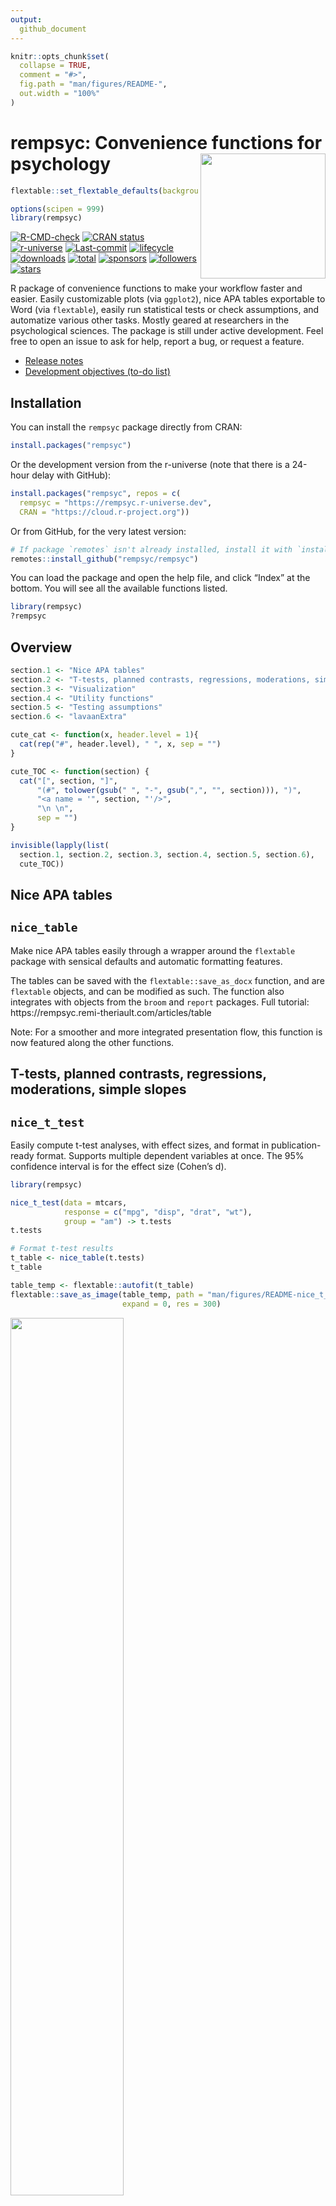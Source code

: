 ```yaml
---
output: 
  github_document
---
```


<!-- README.md is generated from README.Rmd. Please edit that file -->

```r
knitr::opts_chunk$set(
  collapse = TRUE,
  comment = "#>",
  fig.path = "man/figures/README-",
  out.width = "100%"
)
```

# rempsyc: Convenience functions for psychology <img src='man/figures/logo.png' align="right" height="139" style="float:right; height:200px;" />

```r
flextable::set_flextable_defaults(background.color = "white")

options(scipen = 999)
library(rempsyc)
```

<!-- badges: start -->
[![R-CMD-check](https://github.com/rempsyc/rempsyc/workflows/R-CMD-check/badge.svg)](https://github.com/rempsyc/rempsyc/actions)
[![CRAN status](https://www.r-pkg.org/badges/version/rempsyc)](https://cran.r-project.org/package=rempsyc)
[![r-universe](https://rempsyc.r-universe.dev/badges/rempsyc)](https://rempsyc.r-universe.dev/ui/#package:rempsyc)
[![Last-commit](https://img.shields.io/github/last-commit/rempsyc/rempsyc)](https://github.com/rempsyc/rempsyc/commits/main)
[![lifecycle](https://img.shields.io/badge/lifecycle-maturing-blue.svg)](https://lifecycle.r-lib.org/articles/stages.html)
[![downloads](https://cranlogs.r-pkg.org/badges/rempsyc)](https://shinyus.ipub.com/cranview/)
[![total](https://cranlogs.r-pkg.org/badges/grand-total/rempsyc)](https://shinyus.ipub.com/cranview/)
[![sponsors](https://img.shields.io/github/sponsors/rempsyc)](https://github.com/sponsors/rempsyc)
[![followers](https://img.shields.io/github/followers/rempsyc?style=social)](https://github.com/rempsyc?tab=followers)
[![stars](https://img.shields.io/github/stars/rempsyc/rempsyc?style=social)](https://github.com/rempsyc/rempsyc/stargazers)
<!-- badges: end -->

R package of convenience functions to make your workflow faster and easier. Easily customizable plots (via `ggplot2`), nice APA tables exportable to Word (via `flextable`), easily run statistical tests or check assumptions, and automatize various other tasks. Mostly geared at researchers in the psychological sciences. The package is still under active development. Feel free to open an issue to ask for help, report a bug, or request a feature.

- [Release notes](https://rempsyc.remi-theriault.com/news/index.html)
- [Development objectives (to-do list)](https://rempsyc.remi-theriault.com/TODOS.html)

## Installation

You can install the `rempsyc` package directly from CRAN:
``` r
install.packages("rempsyc")
```

Or the development version from the r-universe (note that there is a 24-hour delay with GitHub):
``` r
install.packages("rempsyc", repos = c(
  rempsyc = "https://rempsyc.r-universe.dev",
  CRAN = "https://cloud.r-project.org"))
```

Or from GitHub, for the very latest version:
``` r
# If package `remotes` isn't already installed, install it with `install.packages("remotes")`
remotes::install_github("rempsyc/rempsyc")
```
You can load the package and open the help file, and click "Index" at the bottom. You will see all the available functions listed.

``` r
library(rempsyc)
?rempsyc
```

## Overview

```r

section.1 <- "Nice APA tables"
section.2 <- "T-tests, planned contrasts, regressions, moderations, simple slopes"
section.3 <- "Visualization"
section.4 <- "Utility functions"
section.5 <- "Testing assumptions"
section.6 <- "lavaanExtra"

cute_cat <- function(x, header.level = 1){ 
  cat(rep("#", header.level), " ", x, sep = "")
}

cute_TOC <- function(section) {
  cat("[", section, "]",
      "(#", tolower(gsub(" ", "-", gsub(",", "", section))), ")",
      "<a name = '", section, "'/>",
      "\n \n",
      sep = "")
}

invisible(lapply(list(
  section.1, section.2, section.3, section.4, section.5, section.6), 
  cute_TOC))

```

## Nice APA tables

## `nice_table`

Make nice APA tables easily through a wrapper around the `flextable` package with sensical defaults and automatic formatting features.

The tables can be saved with the `flextable::save_as_docx` function, and are `flextable` objects, and can be modified as such. The function also integrates with objects from the `broom` and `report` packages. Full tutorial: https://rempsyc.remi-theriault.com/articles/table

Note: For a smoother and more integrated presentation flow, this function is now featured along the other functions.

## T-tests, planned contrasts, regressions, moderations, simple slopes

## `nice_t_test`

Easily compute t-test analyses, with effect sizes, and format in publication-ready format. Supports multiple dependent variables at once. The 95% confidence interval is for the effect size (Cohen's d).

```r
library(rempsyc)

nice_t_test(data = mtcars,
            response = c("mpg", "disp", "drat", "wt"),
            group = "am") -> t.tests
t.tests
```

```r
# Format t-test results
t_table <- nice_table(t.tests)
t_table
```

```r
table_temp <- flextable::autofit(t_table)
flextable::save_as_image(table_temp, path = "man/figures/README-nice_t_test-1.png",
                         expand = 0, res = 300)
```

<img src="man/figures/README-nice_t_test-1.png" width="60%" />

```r
# Save to word
flextable::save_as_docx(t_table, path = "D:/R treasures/t_tests.docx")
```

Full tutorial: https://rempsyc.remi-theriault.com/articles/t-test

## `nice_contrasts `

Easily compute regression with planned contrast analyses (pairwise comparisons similar to t-tests but more powerful when more than 2 groups), and format in publication-ready format. Supports multiple dependent variables at once (but supports only three groups for the moment). In this particular case, the confidence intervals are bootstraped around the Cohen's d.

```r
contrasts <- nice_contrasts(
  data = mtcars,
  response = c("mpg", "disp"),
  group = "cyl",
  covariates = "hp")
contrasts
```

```r
# Format contrasts results
nice_table(contrasts, highlight = .001)
```

```r
table_temp <- contrasts |>
  nice_table(highlight = .001) |>
  flextable::autofit()
flextable::save_as_image(table_temp, path = "man/figures/README-nice_contrasts-1.png",
                         expand = 0, res = 300)
```

<img src="man/figures/README-nice_contrasts-1.png" width="70%" />

Full tutorial: https://rempsyc.remi-theriault.com/articles/contrasts

## `nice_mod`

Easily compute moderation analyses, with effect sizes, and format in publication-ready format. Supports multiple dependent variables and covariates at once.

```r
moderations <- nice_mod(
  data = mtcars,
  response = c("mpg", "disp"),
  predictor = "gear",
  moderator = "wt")
moderations
```

```r
# Format moderation results
nice_table(moderations, highlight = TRUE)
```

```r
table_temp <- moderations |>
  nice_table(highlight = TRUE) |>
  flextable::autofit()
flextable::save_as_image(table_temp, path = "man/figures/README-nice_mod-1.png",
                         expand = 0, res = 300)
```

<img src="man/figures/README-nice_mod-1.png" width="70%" />

Full tutorial: https://rempsyc.remi-theriault.com/articles/moderation

## `nice_lm`

For more complicated models not supported by `nice_mod`, one can define the model in the traditional way and feed it to `nice_lm` instead. Supports multiple `lm` models as well.

```r
model1 <- lm(mpg ~ cyl + wt * hp, mtcars)
model2 <- lm(qsec ~ disp + drat * carb, mtcars)
mods <- nice_lm(list(model1, model2), standardize = TRUE)
mods
```

```r
# Format moderation results
nice_table(mods, highlight = TRUE)
```

```r
table_temp <- mods |>
  nice_table(highlight = TRUE) |>
  flextable::autofit()
flextable::save_as_image(table_temp, path = "man/figures/README-nice_lm-1.png",
                         expand = 0, res = 300)
```

<img src="man/figures/README-nice_lm-1.png" width="70%" />

Full tutorial: https://rempsyc.remi-theriault.com/articles/moderation

## `nice_slopes`

Easily compute simple slopes in moderation analysis, with effect sizes, and format in publication-ready format. Supports multiple dependent variables and covariates at once.

```r
simple.slopes <- nice_slopes(
  data = mtcars,
  response = c("mpg", "disp"),
  predictor = "gear",
  moderator = "wt")
simple.slopes
```

```r
# Format simple slopes results
nice_table(simple.slopes)
```

```r
table_temp <- simple.slopes |>
  nice_table() |>
  flextable::autofit()
flextable::save_as_image(table_temp, path = "man/figures/README-nice_slopes-1.png",
                         expand = 0, res = 300)
```

<img src="man/figures/README-nice_slopes-1.png" width="80%" />

Full tutorial: https://rempsyc.remi-theriault.com/articles/moderation

## `nice_lm_slopes`

For more complicated models not supported by `nice_slopes`, one can define the model in the traditional way and feed it to `nice_lm_slopes` instead. Supports multiple `lm` models as well, but the predictor and moderator need to be the same for these models (the dependent variable can change).

```r
model1 <- lm(mpg ~ gear * wt, mtcars)
model2 <- lm(disp ~ gear * wt, mtcars)
my.models <- list(model1, model2)
simple.slopes <- nice_lm_slopes(my.models, predictor = "gear", moderator = "wt", standardize = TRUE)
simple.slopes
```

```r
# Format simple slopes results
nice_table(simple.slopes)
```

```r
table_temp <- simple.slopes |>
  nice_table() |>
  flextable::autofit()
flextable::save_as_image(table_temp, path = "man/figures/README-nice_lm_slopes-1.png",
                         expand = 0, res = 300)
```

<img src="man/figures/README-nice_lm_slopes-1.png" width="80%" />

Full tutorial: https://rempsyc.remi-theriault.com/articles/moderation

## Visualization

All plots can be saved with the `ggplot2::ggsave()` function. They are `ggplot2` objects so can be modified as such. 

## `nice_violin`

Make nice violin plots easily with 95% bootstrapped confidence intervals.

```r
nice_violin(data = ToothGrowth,
            group = "dose",
            response = "len",
            xlabels = c("Low", "Medium", "High"),
            comp1 = 1,
            comp2 = 3,
            has.d = TRUE,
            d.y = 30)

```

```r
# Save plot
ggplot2::ggsave('niceplot.pdf', width = 7, height = 7, unit = 'in', 
                dpi = 300, path = "D:/R treasures/")
```


Full tutorial: https://rempsyc.remi-theriault.com/articles/violin

## `nice_scatter`

Make nice scatter plots easily.

```r
nice_scatter(data = mtcars,
             predictor = "wt",
             response = "mpg",
             has.confband = TRUE,
             has.r = TRUE,
             has.p = TRUE)

nice_scatter(data = mtcars,
             predictor = "wt",
             response = "mpg",
             group = "cyl",
             has.confband = TRUE)
```

Full tutorial: https://rempsyc.remi-theriault.com/articles/scatter

## `overlap_circle `

Interpolating the Inclusion of the Other in the Self Scale (self-other merging) easily.

```r

# Score of 3.5 (25% overlap)
overlap_circle(3.5)

# Score of 6.84 (81.8% overlap)
overlap_circle(6.84)
```

Full tutorial: https://rempsyc.remi-theriault.com/articles/circles

## `cormatrix_excel`

Easily output a correlation matrix and export it to Microsoft Excel, with the first row and column frozen, and correlation coefficients colour-coded based on their effect size (0.0-0.2: small (pink/light blue); 0.2-0.4: medium (orange/blue); 0.4-1.0: large (red/dark blue)).

```r

cormatrix_excel(data = infert, 
                filename = "cormatrix1", 
                select = c("age", "parity", "induced", "case", "spontaneous", 
                           "stratum", "pooled.stratum"))

```

<img src="man/figures/cormatrix.png" width="80%" />
<img src="man/figures/cormatrix2.png" width="80%" />

## Utility functions

## `nice_na`

Nicely reports NA values according to existing guidelines (i.e, reporting absolute or percentage of item-based missing values, plus each scale's maximum amount of missing values for a given participant). Accordingly, allows specifying a list of columns representing questionnaire items to produce a questionnaire-based report of missing values.

```r
# Create synthetic data frame for the demonstration
set.seed(50)
df <- data.frame(scale1_Q1 = c(sample(c(NA, 1:6), replace = TRUE), NA, NA),
                 scale1_Q2 = c(sample(c(NA, 1:6), replace = TRUE), NA, NA),
                 scale1_Q3 = c(sample(c(NA, 1:6), replace = TRUE), NA, NA),
                 scale2_Q1 = c(sample(c(NA, 1:6), replace = TRUE), NA, NA),
                 scale2_Q2 = c(sample(c(NA, 1:6), replace = TRUE), NA, NA),
                 scale2_Q3 = c(sample(c(NA, 1:6), replace = TRUE), NA, NA),
                 scale3_Q1 = c(sample(c(NA, 1:6), replace = TRUE), NA, NA),
                 scale3_Q2 = c(sample(c(NA, 1:6), replace = TRUE), NA, NA),
                 scale3_Q3 = c(sample(c(NA, 1:6), replace = TRUE), NA, NA))

# Then select your scales by name
nice_na(df, scales = c("scale1", "scale2", "scale3"))

# Or whole dataframe
nice_na(df)

```

## `extract_duplicates`

Extracts ALL duplicates (including the first one, contrary to `duplicated` or `dplyr::distinct`) to a data frame for visual inspection.

```r
df1 <- data.frame(
   id = c(1, 2, 3, 1, 3),
   item1 = c(NA, 1, 1, 2, 3),
   item2 = c(NA, 1, 1, 2, 3),
   item3 = c(NA, 1, 1, 2, 3)
)
df1

extract_duplicates(df1, id = "id")
```

## `best_duplicate`

Extracts the "best" duplicate: the one with the fewer number of missing values (in case of ties, picks the first one).

```r
best_duplicate(df1, id = "id")
```

## `scale_mad`

Scale and center ("standardize") data based on the median and median absolute deviation (MAD).

```r
scale_mad(mtcars$mpg)
```

## `find_mad`

Identify outliers based on (e.g.,) 3 median absolute deviations (MAD) from the median.

```r
find_mad(data = mtcars, col.list = names(mtcars)[c(1:7, 10:11)], criteria = 3)
```

## `winsorize_mad`

Winsorize outliers based on (e.g.,) 3 median absolute deviations (MAD).

```r
winsorize_mad(mtcars$qsec, criteria = 3)
```

## `nice_reverse`

Easily recode scores (reverse-score), typically for questionnaire answers.

```r
# Reverse score of 5 with a maximum score of 5
nice_reverse(5, 5)

# Reverse scores with maximum = 4 and minimum = 0
nice_reverse(1:4, 4, min = 0)

# Reverse scores with maximum = 3 and minimum = -3
nice_reverse(-3:3, 3, min = -3)
```

## `format_value`

Easily format *p* or *r* values. Note: converts to `character` class for use in figures or manuscripts to accommodate e.g., "< .001".

```r
format_p(0.0041231)
format_p(t.tests$p)
format_r(moderations$sr2)
format_d(t.tests$d)
```

## `nice_randomize`

Randomize easily with different designs.

```r

# Specify design, number of conditions, number of participants, and names of conditions:
nice_randomize(design = "between", Ncondition = 4, n = 8,
               condition.names = c("BP","CX","PZ","ZL"))

# Within-Group Design
nice_randomize(design = "within", Ncondition = 3, n = 3,
               condition.names = c("SV","AV","ST"))
```

Full tutorial: https://rempsyc.remi-theriault.com/articles/randomize

## Testing assumptions

## `nice_assumptions `

Test linear regression assumptions easily with a nice summary table.

```r

# Create regression model
model <- lm(mpg ~ wt * cyl + gear, data = mtcars)
# View results
View(nice_assumptions(model))
```

<img src="man/figures/assumptions_table.png" width="70%" />

Full tutorial: https://rempsyc.remi-theriault.com/articles/assumptions

## `nice_normality `

Easily make nice density and QQ plots per-group.

```r
nice_normality(data = iris,
               variable = "Sepal.Length",
               group = "Species",
               grid = FALSE,
               shapiro = TRUE,
               histogram = TRUE)
```

Full tutorial: https://rempsyc.remi-theriault.com/articles/assumptions

## `plot_outliers`

Visually check outliers based on (e.g.) +/- 3 MAD (median absolute deviations) or SD (standard deviations).

```r
plot_outliers(airquality, 
              group = "Month",
              response = "Ozone")

plot_outliers(airquality,
              response = "Ozone",
              method = "sd")
```

Full tutorial: https://rempsyc.remi-theriault.com/articles/assumptions

## `nice_var `

Obtain variance per group as well as check for the rule of thumb of one group having variance four times bigger than any of the other groups.

```r
nice_var(data = iris,
         variable = "Sepal.Length",
         group = "Species")
```

Full tutorial: https://rempsyc.remi-theriault.com/articles/assumptions

## `nice_varplot`

Attempt to visualize variance per group.

```r
nice_varplot(data = iris,
             variable = "Sepal.Length",
             group = "Species")
```

Full tutorial: https://rempsyc.remi-theriault.com/articles/assumptions

## `lavaanExtra`

For an alternative, vector-based syntax to `lavaan` (a latent variable analysis/structural equation modeling package), as well as other convenience functions such as naming paths and defining indirect links automatically, see my other package, `lavaanExtra`.

https://lavaanExtra.remi-theriault.com/

## Support me and this package

Thank you for your support. You can support me and this package here: https://github.com/sponsors/rempsyc
